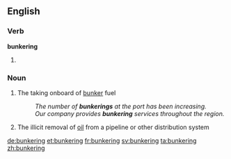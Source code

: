 ==English==

===Verb===
'''bunkering'''

# {{present participle of|bunker}}

===Noun===
{{en-noun}}

# {{context|nautical|lang=en}} The taking onboard of [[bunker]] fuel
#: ''The number of '''bunkerings''' at the port has been increasing.''
#: ''Our company provides '''bunkering''' services throughout the region.''
# {{context|chiefly|Nigeria|lang=en}} The illicit removal of [[oil]] from a pipeline or other distribution system

[[de:bunkering]]
[[et:bunkering]]
[[fr:bunkering]]
[[sv:bunkering]]
[[ta:bunkering]]
[[zh:bunkering]]